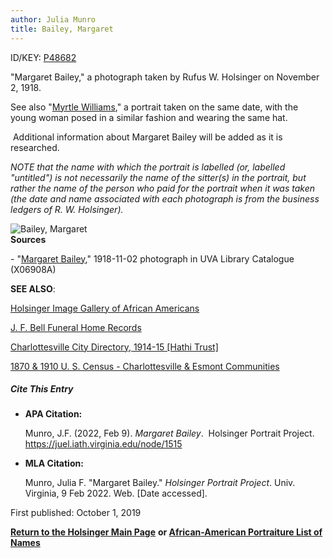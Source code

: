 ```yaml
---
author: Julia Munro
title: Bailey, Margaret
---
```

ID/KEY: [P48682](http://juel.iath.virginia.edu/public_person?person=48682 "P48682")

"Margaret Bailey," a photograph taken by Rufus W. Holsinger on November 2, 1918.

See also "[Myrtle Williams](http://juel.iath.virginia.edu/node/1940 "Williams, Myrtle")," a portrait taken on the same date, with the young woman posed in a similar fashion and wearing the same hat. 

 Additional information about Margaret Bailey will be added as it is researched.

_NOTE that the name with which the portrait is labelled (or, labelled "untitled") is not necessarily the name of the sitter(s) in the portrait, but rather the name of the person who paid for the portrait when it was taken (the date and name associated with each photograph is from the business ledgers of R. W. Holsinger)._

![Bailey, Margaret](https://iiif.lib.virginia.edu/iiif/uva-lib:1049972/full/1000,1337/0/default.jpg "Bailey, Margaret")  
**Sources**

\- "[Margaret Bailey](https://search.lib.virginia.edu/catalog/uva-lib:1049972#?c=0&m=0&s=0&cv=0&xywh=-1554%2C-19%2C5888%2C4365 "Bailey, Margaret")," 1918-11-02 photograph in UVA Library Catalogue (X06908A) 

**SEE ALSO**:

[Holsinger Image Gallery of African Americans](http://rwholsingerphotos.org/images.php "Holsinger Image Gallery of African Americans")

[J. F. Bell Funeral Home Records](http://www2.vcdh.virginia.edu/afam/raceandplace/perl_scripts/funeral_search.html "J. F. Bell Funeral Home Database")

[Charlottesville City Directory, 1914-15 \[Hathi Trust\]](https://catalog.hathitrust.org/Record/101954103 "Charlottesville City Directory, 1914-15") 

[1870 & 1910 U. S. Census - Charlottesville & Esmont Communities](http://www2.vcdh.virginia.edu/afam/raceandplace/census/search_both.html "1870 & 1910 U. S. Census: Charlottesville and Esmont Communities")

##### **Cite This Entry**

*   **APA Citation:**
    
    Munro, J.F. (2022, Feb 9). _Margaret Bailey_.  Holsinger Portrait Project. https://juel.iath.virginia.edu/node/1515
    
*   **MLA Citation:**
    
    Munro, Julia F. "Margaret Bailey." _Holsinger Portrait Project_. Univ. Virginia, 9 Feb 2022. Web. \[Date accessed\].
    

First published: October 1, 2019 

[**Return to the Holsinger Main Page**](http://juel.iath.virginia.edu/node/980) **or [African-American Portraiture List of Names](http://juel.iath.virginia.edu/node/996)**